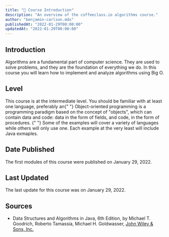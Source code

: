 ```yaml
---
title: "🚀 Course Introduction"
description: "An overview of the coffeeclass.io algorithms course."
author: "benjamin-carlson.mdx"
publishedAt: "2022-01-29T00:00:00"
updatedAt: "2022-01-29T00:00:00"
---
```


## Introduction

Algorithms are a fundamental part of computer science. They are used to solve problems, and they are the foundation of everything we do. In this course you will learn how to implement and analyze algorithms using Big O.

## Level

<p>
  This course is at the intermediate level. You should be familiar with at least
  one language, preferably an{" "}
  <DefinitionPopup title="object oriented language.">
    Object-oriented programming is a programming paradigm based on the concept of "objects", which can contain data and code: data in the form of fields, and code, in the form of procedures.
  </DefinitionPopup>{" "}
  Some of the examples will cover a variety of languages while others will only use one. Each example at the very least will include Java exmaples.
</p>

## Date Published

The first modules of this course were published on January 29, 2022.

## Last Updated

The last update for this course was on January 29, 2022.

<AuthorCard author="benjamin-carlson.mdx" course="Algorithms" />

## Sources

- Data Structures and Algorithms in Java, 6th Edition, by Michael T. Goodrich, Roberto Tamassia, Michael H. Goldwasser, [John Wiley & Sons, Inc.](https://www.wiley.com/en-us/Data+Structures+and+Algorithms+in+Java%2C+6th+Edition-p-9781118803141)
